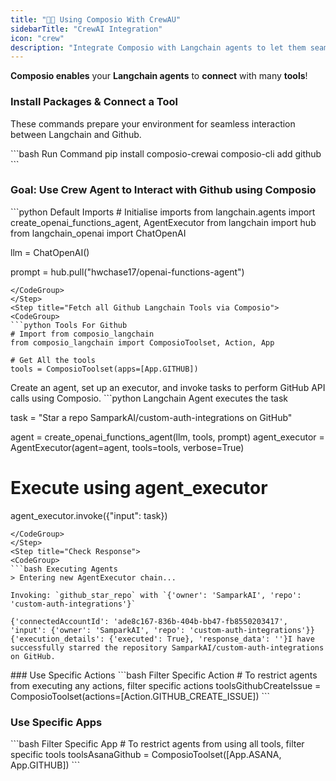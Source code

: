 ```yaml
---
title: "🦜🔗 Using Composio With CrewAU"
sidebarTitle: "CrewAI Integration"
icon: "crew"
description: "Integrate Composio with Langchain agents to let them seamlessly interact with external apps"
---
```


**Composio enables** your **Langchain agents** to **connect** with many **tools**!

### Install Packages & Connect a Tool

These commands prepare your environment for seamless interaction between Langchain and Github.

<CodeGroup>
  ```bash Run Command
  pip install composio-crewai
  composio-cli add github 
  ```
</CodeGroup>

### Goal: Use Crew Agent to Interact with Github using Composio

<Steps>
<Step title="Import Base Packages">
<CodeGroup>
```python Default Imports
# Initialise imports
from langchain.agents import create_openai_functions_agent, AgentExecutor
from langchain import hub
from langchain_openai import ChatOpenAI

llm = ChatOpenAI()

prompt = hub.pull("hwchase17/openai-functions-agent")

```
</CodeGroup>
</Step>
<Step title="Fetch all Github Langchain Tools via Composio">
<CodeGroup>
```python Tools For Github
# Import from composio_langchain
from composio_langchain import ComposioToolset, Action, App

# Get All the tools
tools = ComposioToolset(apps=[App.GITHUB])
```
</CodeGroup>
</Step>
<Step title="Execute the Agent">
Create an agent, set up an executor, and invoke tasks to perform GitHub API calls using Composio. 

<CodeGroup>
```python Langchain Agent executes the task

task = "Star a repo SamparkAI/custom-auth-integrations on GitHub"

agent = create_openai_functions_agent(llm, tools, prompt)
agent_executor = AgentExecutor(agent=agent, tools=tools, verbose=True)

# Execute using agent_executor

agent_executor.invoke({"input": task})

```
</CodeGroup>
</Step>
<Step title="Check Response">
<CodeGroup>
```bash Executing Agents
> Entering new AgentExecutor chain...

Invoking: `github_star_repo` with `{'owner': 'SamparkAI', 'repo': 'custom-auth-integrations'}`

{'connectedAccountId': 'ade8c167-836b-404b-bb47-fb8550203417', 'input': {'owner': 'SamparkAI', 'repo': 'custom-auth-integrations'}}
{'execution_details': {'executed': True}, 'response_data': ''}I have successfully starred the repository SamparkAI/custom-auth-integrations on GitHub.
```
</CodeGroup>

</Step>
</Steps>
### Use Specific Actions
<CodeGroup>
```bash Filter Specific Action
# To restrict agents from executing any actions, filter specific actions
toolsGithubCreateIssue = ComposioToolset(actions=[Action.GITHUB_CREATE_ISSUE])
```
</CodeGroup>

### Use Specific Apps

<CodeGroup>
  ```bash Filter Specific App 
  # To restrict agents from using all tools, filter
  specific tools toolsAsanaGithub = ComposioToolset([App.ASANA, App.GITHUB]) 
  ```
</CodeGroup>
